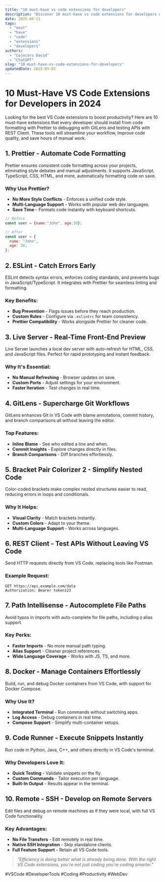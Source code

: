 ```yaml
---
title: "10 must-have vs code extensions for developers"
description: "Discover 10 must-have vs code extensions for developers with this in-depth guide, providing actionable insights and practical tips to boost your knowledge and results."
date: 2025-04-11
tags:
  - "must"
  - "have"
  - "code"
  - "extensions"
  - "developers"
authors:
  - "Cojocaru David"
  - "ChatGPT"
slug: "10-must-have-vs-code-extensions-for-developers"
updatedDate: 2025-05-02
---
```


# 10 Must-Have VS Code Extensions for Developers in 2024  

Looking for the best VS Code extensions to boost productivity? Here are 10 must-have extensions that every developer should install from code formatting with Prettier to debugging with GitLens and testing APIs with REST Client. These tools will streamline your workflow, improve code quality, and save hours of manual work.  

## 1. Prettier - Automate Code Formatting  

Prettier ensures consistent code formatting across your projects, eliminating style debates and manual adjustments. It supports JavaScript, TypeScript, CSS, HTML, and more, automatically formatting code on save.  

### Why Use Prettier?  
- **No More Style Conflicts** - Enforces a unified code style.  
- **Multi-Language Support** - Works with popular web dev languages.  
- **Save Time** - Formats code instantly with keyboard shortcuts.  

```javascript
// Before  
const user = {name:"John", age:30};  

// After  
const user = {  
  name: "John",  
  age: 30,  
};  
```  

## 2. ESLint - Catch Errors Early  

ESLint detects syntax errors, enforces coding standards, and prevents bugs in JavaScript/TypeScript. It integrates with Prettier for seamless linting and formatting.  

### Key Benefits:  
- **Bug Prevention** - Flags issues before they reach production.  
- **Custom Rules** - Configure via `.eslintrc` for team consistency.  
- **Prettier Compatibility** - Works alongside Prettier for cleaner code.  

## 3. Live Server - Real-Time Front-End Preview  

Live Server launches a local dev server with auto-refresh for HTML, CSS, and JavaScript files. Perfect for rapid prototyping and instant feedback.  

### Why It's Essential:  
- **No Manual Refreshing** - Browser updates on save.  
- **Custom Ports** - Adjust settings for your environment.  
- **Faster Iteration** - Test changes in real time.  

## 4. GitLens - Supercharge Git Workflows  

GitLens enhances Git in VS Code with blame annotations, commit history, and branch comparisons all without leaving the editor.  

### Top Features:  
- **Inline Blame** - See who edited a line and when.  
- **Commit Insights** - Explore changes directly in files.  
- **Branch Comparisons** - Diff branches effortlessly.  

## 5. Bracket Pair Colorizer 2 - Simplify Nested Code  

Color-coded brackets make complex nested structures easier to read, reducing errors in loops and conditionals.  

### Why It Helps:  
- **Visual Clarity** - Match brackets instantly.  
- **Custom Colors** - Adapt to your theme.  
- **Multi-Language Support** - Works across languages.  

## 6. REST Client - Test APIs Without Leaving VS Code  

Send HTTP requests directly from VS Code, replacing tools like Postman.  

### Example Request:  
```http  
GET https://api.example.com/data  
Authorization: Bearer token123  
```  

## 7. Path Intellisense - Autocomplete File Paths  

Avoid typos in imports with auto-complete for file paths, including `@` alias support.  

### Key Perks:  
- **Faster Imports** - No more manual path typing.  
- **Alias Support** - Cleaner project references.  
- **Wide Language Coverage** - Works with JS, TS, and more.  

## 8. Docker - Manage Containers Effortlessly  

Build, run, and debug Docker containers from VS Code, with support for Docker Compose.  

### Why Use It?  
- **Integrated Terminal** - Run commands without switching apps.  
- **Log Access** - Debug containers in real time.  
- **Compose Support** - Simplify multi-container setups.  

## 9. Code Runner - Execute Snippets Instantly  

Run code in Python, Java, C++, and others directly in VS Code's terminal.  

### Why Developers Love It:  
- **Quick Testing** - Validate snippets on the fly.  
- **Custom Commands** - Tailor execution per language.  
- **Built-In Output** - Results appear in the terminal.  

## 10. Remote - SSH - Develop on Remote Servers  

Edit files and debug on remote machines as if they were local, with full VS Code functionality.  

### Key Advantages:  
- **No File Transfers** - Edit remotely in real time.  
- **Native SSH Integration** - Skip standalone clients.  
- **Full Feature Support** - Retain all VS Code tools.  

> _"Efficiency is doing better what is already being done. With the right VS Code extensions, you're not just coding you're coding smarter."_  

#VSCode #DeveloperTools #Coding #Productivity #WebDev
